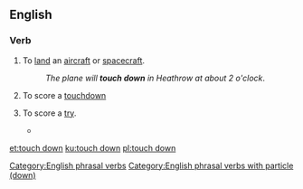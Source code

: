 {{also|touchdown}}
==English==

===Verb===
{{en-verb|head=[[touch]] [[down]]|touches down|touching down|touched down}}

# {{lb|en|aviation}} To [[land]] an [[aircraft]] or [[spacecraft]].
#: ''The plane will '''touch down''' in Heathrow at about 2 o'clock''.
# {{lb|en|American football}} To score a [[touchdown]]
# {{lb|en|rugby}} To score a [[try]].
#* {{quote-journal
|date=September 18, 2011
|author=Ben Dirs
|title=Rugby World Cup 2011: England 41-10 Georgia
|work=BBC Sport
|url=http://news.bbc.co.uk/sport2/hi/rugby_union/14959055.stm
|page=
|passage=Centre Shontayne Hape scored two tries for England before the break, while Georgia number eight Dimitri Basilaia '''touched down''' to make it 17-10 at half-time.}}

[[Category:English phrasal verbs]]
[[Category:English phrasal verbs with particle (down)]]

[[et:touch down]]
[[ku:touch down]]
[[pl:touch down]]